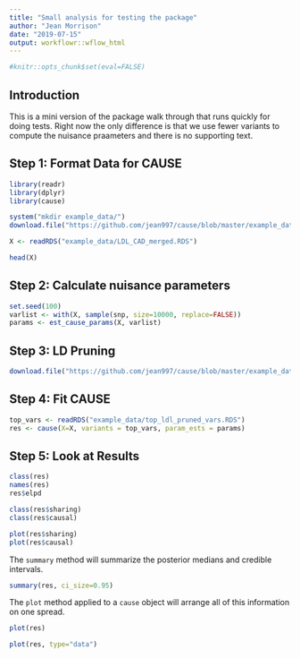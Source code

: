 ```yaml
---
title: "Small analysis for testing the package"
author: "Jean Morrison"
date: "2019-07-15"
output: workflowr::wflow_html
---
```



```r
#knitr::opts_chunk$set(eval=FALSE)
```

## Introduction
This is a mini version of the package walk through that runs quickly for doing tests. Right now the only difference is that we use fewer variants to compute the nuisance praameters and there is no supporting text. 

## Step 1: Format Data for CAUSE

```r
library(readr)
library(dplyr)
library(cause)
```



```r
system("mkdir example_data/")
download.file("https://github.com/jean997/cause/blob/master/example_data/LDL_CAD_merged.RDS", destfile = "example_data/LDL_CAD_merged.RDS")
```

```r
X <- readRDS("example_data/LDL_CAD_merged.RDS")
```

```r
head(X)
```



## Step 2: Calculate nuisance parameters


```r
set.seed(100)
varlist <- with(X, sample(snp, size=10000, replace=FALSE))
params <- est_cause_params(X, varlist)
```


## Step 3: LD Pruning


```r
download.file("https://github.com/jean997/cause/blob/master/example_data/top_ldl_pruned_vars.RDS", destfile = "example_data/top_ldl_pruned_vars.RDS")
```


## Step 4: Fit CAUSE


```r
top_vars <- readRDS("example_data/top_ldl_pruned_vars.RDS")
res <- cause(X=X, variants = top_vars, param_ests = params)
```



## Step 5: Look at Results 


```r
class(res)
names(res)
res$elpd

class(res$sharing)
class(res$causal)
```
 

```r
plot(res$sharing)
plot(res$causal)
```
 
The `summary` method will summarize the posterior medians and credible intervals.

```r
summary(res, ci_size=0.95)
```

The  `plot` method applied to a `cause` object will arrange all of this information on one spread.

```r
plot(res)
```

```r
plot(res, type="data")
```
